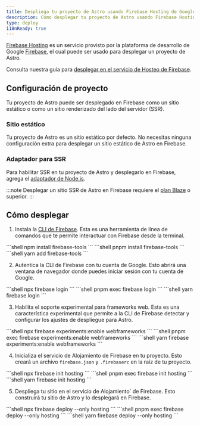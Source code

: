 ```yaml
---
title: Despliega tu proyecto de Astro usando Firebase Hosting de Google
description: Cómo desplegar tu proyecto de Astro usando Firebase Hosting de Google.
type: deploy
i18nReady: true
---
```


[Firebase Hosting](https://firebase.google.com/products/hosting) es un servicio provisto por la plataforma de desarrollo de Google [Firebase](https://firebase.google.com/), el cual puede ser usado para desplegar un proyecto de Astro.

Consulta nuestra guía para [desplegar en el servicio de Hosteo de Firebase](/es/guides/backend/google-firebase/).

## Configuración de proyecto

Tu proyecto de Astro puede ser desplegado en Firebase como un sitio estático o como un sitio renderizado del lado del servidor (SSR).

### Sitio estático

Tu proyecto de Astro es un sitio estático por defecto. No necesitas ninguna configuración extra para desplegar un sitio estático de Astro en Firebase.

### Adaptador para SSR

Para habilitar SSR en tu proyecto de Astro y desplegarlo en Firebase, agrega el [adaptador de Node.js](/es/guides/integrations-guide/node/).

:::note
Desplegar un sitio SSR de Astro en Firebase requiere el [plan Blaze](https://firebase.google.com/pricing) o superior.
:::

## Cómo desplegar

1. Instala la [CLI de Firebase](https://github.com/firebase/firebase-tools). Esta es una herramienta de línea de comandos que te permite interactuar con Firebase desde la terminal.

  <PackageManagerTabs>
    <Fragment slot="npm">
    ```shell
    npm install firebase-tools
    ```
    </Fragment>
    <Fragment slot="pnpm">
    ```shell
    pnpm install firebase-tools
    ```
    </Fragment>
    <Fragment slot="yarn">
    ```shell
    yarn add firebase-tools
    ```
    </Fragment>
  </PackageManagerTabs>

2. Autentica la CLI de Firebase con tu cuenta de Google. Esto abrirá una ventana de navegador donde puedes iniciar sesión con tu cuenta de Google.

  <PackageManagerTabs>
    <Fragment slot="npm">
    ```shell
    npx firebase login
    ```
    </Fragment>
    <Fragment slot="pnpm">
    ```shell
    pnpm exec firebase login
    ```
    </Fragment>
    <Fragment slot="yarn">
    ```shell
    yarn firebase login
    ```
    </Fragment>
  </PackageManagerTabs>

3. Habilita el soporte experimental para frameworks web. Esta es una característica experimental que permite a la CLI de Firebase detectar y configurar los ajustes de despliegue para Astro.

  <PackageManagerTabs>
    <Fragment slot="npm">
    ```shell
    npx firebase experiments:enable webframeworks
    ```
    </Fragment>
    <Fragment slot="pnpm">
    ```shell
    pnpm exec firebase experiments:enable webframeworks
    ```
    </Fragment>
    <Fragment slot="yarn">
    ```shell
    yarn firebase experiments:enable webframeworks
    ```
    </Fragment>
  </PackageManagerTabs>

4. Inicializa el servicio de Alojamiento de Firebase en tu proyecto. Esto creará un archivo `firebase.json` y `.firebaserc` en la raíz de tu proyecto.

  <PackageManagerTabs>
    <Fragment slot="npm">
    ```shell
    npx firebase init hosting
    ```
    </Fragment>
    <Fragment slot="pnpm">
    ```shell
    pnpm exec firebase init hosting
    ```
    </Fragment>
    <Fragment slot="yarn">
    ```shell
    yarn firebase init hosting
    ```
    </Fragment>
  </PackageManagerTabs>

5. Despliega tu sitio en el servicio de Alojamiento´ de Firebase. Esto construirá tu sitio de Astro y lo desplegará en Firebase.

  <PackageManagerTabs>
    <Fragment slot="npm">
    ```shell
    npx firebase deploy --only hosting
    ```
    </Fragment>
    <Fragment slot="pnpm">
    ```shell
    pnpm exec firebase deploy --only hosting
    ```
    </Fragment>
    <Fragment slot="yarn">
    ```shell
    yarn firebase deploy --only hosting
    ```
    </Fragment>
  </PackageManagerTabs>
